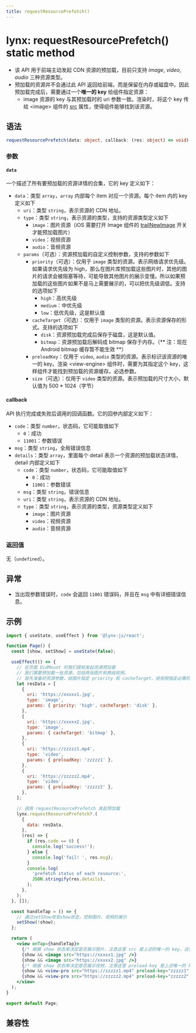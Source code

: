```yaml
---
title: requestResourcePrefetch()
---
```


# lynx: requestResourcePrefetch() static method

- 该 API 用于前端主动发起 CDN 资源的预加载，目前只支持 _image_, _video_, _audio_ 三种资源类型。
- 预加载的资源并不会通过此 API 返回给前端，而是保留在内存或磁盘中。因此预加载完成后，需要通过一个**唯一的 key** 给组件指定资源：
  - image 资源的 key 与其预加载时的 uri 参数一致。渲染时，将这个 key 传给 \<image\> 组件的 [src](/api/elements/built-in/image#src) 属性，使得组件能够找到该资源。

## 语法

```ts
requestResourcePrefetch(data: object, callback: (res: object) => void) : void;
```

### 参数

#### `data`

一个描述了所有要预加载的资源详情的合集，它的 key 定义如下：

- `data`：类型 `array`，`array` 内部每个 item 对应一个资源。每个 item 内的 key 定义如下
  - `uri`：类型 `string`，表示资源的 CDN 地址。
  - `type`：类型 `string`，表示资源的类型，支持的资源类型定义如下
    - `image`：图片资源（iOS 需要打开 Image 组件的 [trailNewImage](/api/elements/built-in/image.html#trailnewimage--) 开关才能预加载图片）
    - `video`：视频资源
    - `audio`：音频资源
  - `params`（可选）：资源预加载的自定义控制参数，支持的参数如下
    - `priority`（可选）：仅用于 `image` 类型的资源。表示网络请求优先级。如果请求优先级为 high，那么在图片库预加载这些图片时，其他的图片的请求会被阻塞等待，可能导致其他图片的展示变慢。所以如果预加载的这些图片如果不是马上需要展示的，可以把优先级调低。支持的选项如下
      - `high`：高优先级
      - `medium`：中优先级
      - `low`：低优先级，这是默认值
    - `cacheTarget`（可选）：仅用于 `image` 类型的资源。表示资源保存的形式。支持的选项如下
      - `disk`：资源预加载完成后保存于磁盘，这是默认值。
      - `bitmap`：资源预加载后解码成 bitmap 保存于内存。（** 注：现在 Android bitmap 缓存暂不能生效 **）
    - `preloadKey`：仅用于 `video`, `audio` 类型的资源。表示标识该资源的唯一的 key。渲染 \<view-engine\> 组件时，需要为其指定这个 key，这样组件才能找到预加载的资源缓存。必选参数。
    - `size`（可选）：仅用于 `video` 类型的资源。表示预加载的尺寸大小，默认值为 500 \* 1024（字节）

#### callback

API 执行完成或失败后调用的回调函数。它的回参内部定义如下：

- `code`：类型 `number`，状态码，它可能取值如下
  - `0`：成功
  - `11001`：参数错误
- `msg`：类型 `string`，全局错误信息
- `details`：类型 `array`，里面每个 detail 表示一个资源的预加载状态详情，detail 内部定义如下
  - `code`：类型 `number`，状态码，它可能取值如下
    - `0`：成功
    - `11001`：参数错误
  - `msg`：类型 `string`，错误信息
  - `uri`：类型 `string`，表示资源的 CDN 地址。
  - `type`：类型 `string`，表示资源的类型，资源类型定义如下
    - `image`：图片资源
    - `video`：视频资源
    - `audio`：音频资源

### 返回值

无（`undefined`）。

## 异常

- 当出现参数错误时，`code` 会返回 `11001` 错误码，并且在 `msg` 中有详细错误信息。

## 示例

```jsx
import { useState, useEffect } from '@lynx-js/react';

function Page() {
  const [show, setShow] = useState(false);

  useEffect(() => {
    // 在页面 DidMount 时我们提前发起资源预加载
    // 我们需要预加载一批资源，包括两张图片和两段视频。
    // 首先准备好资源参数，给图片指定 priority 和 cacheTarget，给视频指定必需的 preloadKey。
    let resData = [
      {
        uri: 'https://xxxxx1.jpg',
        type: 'image',
        params: { priority: 'high', cacheTarget: 'disk' },
      },
      {
        uri: 'https://xxxxx2.jpg',
        type: 'image',
        params: { cacheTarget: 'bitmap' },
      },
      {
        uri: 'https://zzzzz1.mp4',
        type: 'video',
        params: { preloadKey: 'zzzzz1' },
      },
      {
        uri: 'https://zzzzz2.mp4',
        type: 'video',
        params: { preloadKey: 'zzzzz2' },
      },
    ];

    // 调用 requestResourcePrefetch 发起预加载
    lynx.requestResourcePrefetch?.(
      {
        data: resData,
      },
      (res) => {
        if (res.code == 0) {
          console.log('success!');
        } else {
          console.log('fail! ', res.msg);
        }
        console.log(
          'prefetch status of each resource:',
          JSON.stringify(res.details),
        );
      },
    );
  }, []);

  const handleTap = () => {
    // 通过setShow改变show状态，控制图片、视频的展示
    setShow(!show);
  };

  return (
    <view onTap={handleTap}>
      {/* 根据 show 状态来决定是否展示图片，注意这里 src 是上述的唯一的 key，这里应该保持 src 和预加载时一致 */}
      {show && <image src="https://xxxxx1.jpg" />}
      {show && <image src="https://xxxxx2.jpg" />}
      {/* 根据 show 状态来决定是否展示视频，注意这里 preload-key 是上述唯一的 key，这里应该保持 preload-key 和预加载时一致 */}
      {show && <view-pro src="https://zzzzz1.mp4" preload-key="zzzzz1" />}
      {show && <view-pro src="https://zzzzz2.mp4" preload-key="zzzzz2" />}
    </view>
  );
}

export default Page;
```

## 兼容性


<LegacyCompatTable metadata="lynx-api/lynx/requestResourcePrefetch" />
